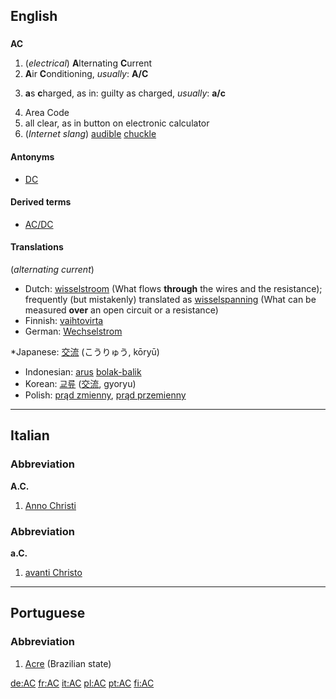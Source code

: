 {{see2|ac|Ac}}
==English==

==={{initialism}}===
'''AC'''
#(''electrical'') '''A'''lternating '''C'''urrent
# '''A'''ir '''C'''onditioning, ''usually'':  '''A/C'''
# {{law}} '''a'''s '''c'''harged, as in:  guilty as charged, ''usually'':  '''a/c'''
#Area Code
#all clear, as in button on electronic calculator
#(''Internet slang'') [[audible]] [[chuckle]]

====Antonyms====
*[[DC]]

====Derived terms====
*[[AC/DC]]

====Translations====
(''alternating current'')
{{top}}
*Dutch: [[wisselstroom]] (What flows '''through''' the wires and the resistance); frequently (but mistakenly) translated as [[wisselspanning]] (What can be measured '''over''' an open circuit or a resistance)
*Finnish: [[vaihtovirta]]
*German: [[Wechselstrom]] {{m}}
{{mid}}*Japanese: [[交流]] (こうりゅう, kōryū)
*Indonesian: [[arus]] [[bolak-balik]]
*Korean: [[교류]] ([[交流]], gyoryu)
*Polish: [[prąd zmienny]], [[prąd przemienny]]
{{bottom}}

----

==Italian==
===Abbreviation===
'''A.C.'''

# [[Anno Christi]]

===Abbreviation===
'''a.C.'''

# [[avanti Christo]]

----

==Portuguese==

===Abbreviation===
#[[Acre]] (Brazilian state)

[[de:AC]]
[[fr:AC]]
[[it:AC]]
[[pl:AC]]
[[pt:AC]]
[[fi:AC]]